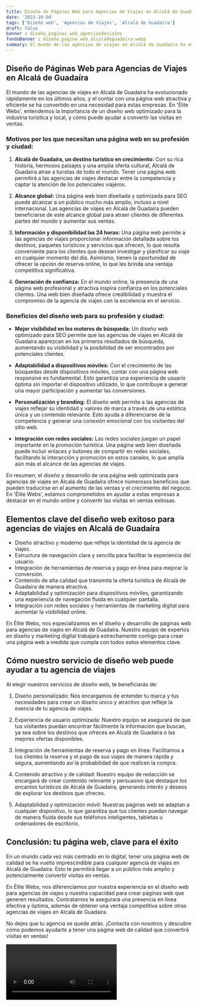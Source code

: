 ```yaml
---
title: Diseño de Páginas Web para Agencias de Viajes en Alcalá de Guadaíra
date: '2023-10-04'
tags: ['Diseño web', 'Agencias de Viajes', 'Alcalá de Guadaíra']
draft: false
banner : diseño_paginas_web_agenciasdeviajes
fondoBanner : diseño_pagina_web_alcaládeguadaíra.webp
summary: El mundo de las agencias de viajes en Alcalá de Guadaíra ha evolucionado rápidamente en los últimos años, y el contar con una página web atractiva y eficiente se ha convertido en una necesidad para estas empresas. En 'Élite Webs', entendemos la importancia de un diseño web optimizado para la industria turística y local, y cómo puede ayudar a convertir las visitas en ventas.
---
```


## Diseño de Páginas Web para Agencias de Viajes en Alcalá de Guadaíra

El mundo de las agencias de viajes en Alcalá de Guadaíra ha evolucionado rápidamente en los últimos años, y el contar con una página web atractiva y eficiente se ha convertido en una necesidad para estas empresas. En 'Élite Webs', entendemos la importancia de un diseño web optimizado para la industria turística y local, y cómo puede ayudar a convertir las visitas en ventas.

### Motivos por los que necesitan una página web en su profesión y ciudad:

1. **Alcalá de Guadaíra, un destino turístico en crecimiento:** Con su rica historia, hermosos paisajes y una amplia oferta cultural, Alcalá de Guadaíra atrae a turistas de todo el mundo. Tener una página web permitirá a las agencias de viajes destacar entre la competencia y captar la atención de los potenciales viajeros.

2. **Alcance global:** Una página web bien diseñada y optimizada para SEO puede alcanzar a un público mucho más amplio, incluso a nivel internacional. Las agencias de viajes en Alcalá de Guadaíra pueden beneficiarse de este alcance global para atraer clientes de diferentes partes del mundo y aumentar sus ventas.

3. **Información y disponibilidad las 24 horas:** Una página web permite a las agencias de viajes proporcionar información detallada sobre los destinos, paquetes turísticos y servicios que ofrecen, lo que resulta conveniente para los clientes que desean investigar y planificar su viaje en cualquier momento del día. Asimismo, tienen la oportunidad de ofrecer la opción de reserva online, lo que les brinda una ventaja competitiva significativa.

4. **Generación de confianza:** En el mundo online, la presencia de una página web profesional y atractiva inspira confianza en los potenciales clientes. Una web bien diseñada ofrece credibilidad y muestra el compromiso de la agencia de viajes con la excelencia en el servicio.

### Beneficios del diseño web para su profesión y ciudad:

- **Mejor visibilidad en los motores de búsqueda:** Un diseño web optimizado para SEO permite que las agencias de viajes en Alcalá de Guadaíra aparezcan en los primeros resultados de búsqueda, aumentando su visibilidad y la posibilidad de ser encontrados por potenciales clientes.

- **Adaptabilidad a dispositivos móviles:** Con el crecimiento de las búsquedas desde dispositivos móviles, contar con una página web responsive es fundamental. Esto garantiza una experiencia de usuario óptima sin importar el dispositivo utilizado, lo que contribuye a generar una mayor participación y aumentar las conversiones.

- **Personalización y branding:** El diseño web permite a las agencias de viajes reflejar su identidad y valores de marca a través de una estética única y un contenido relevante. Esto ayuda a diferenciarse de la competencia y generar una conexión emocional con los visitantes del sitio web.

- **Integración con redes sociales:** Las redes sociales juegan un papel importante en la promoción turística. Una página web bien diseñada puede incluir enlaces y botones de compartir en redes sociales, facilitando la interacción y promoción en estos canales, lo que amplía aún más el alcance de las agencias de viajes.

En resumen, el diseño y desarrollo de una página web optimizada para agencias de viajes en Alcalá de Guadaíra ofrece numerosos beneficios que pueden traducirse en el aumento de las ventas y el crecimiento del negocio. En 'Élite Webs', estamos comprometidos en ayudar a estas empresas a destacar en el mundo online y convertir las visitas en ventas exitosas.

<GifSeo />

<Cta />

## Elementos clave del diseño web exitoso para agencias de viajes en Alcalá de Guadaíra

- Diseño atractivo y moderno que refleje la identidad de la agencia de viajes.
- Estructura de navegación clara y sencilla para facilitar la experiencia del usuario.
- Integración de herramientas de reserva y pago en línea para mejorar la conversión.
- Contenido de alta calidad que transmita la oferta turística de Alcalá de Guadaíra de manera atractiva.
- Adaptabilidad y optimización para dispositivos móviles, garantizando una experiencia de navegación fluida en cualquier pantalla.
- Integración con redes sociales y herramientas de marketing digital para aumentar la visibilidad online.

En Élite Webs, nos especializamos en el diseño y desarrollo de páginas web para agencias de viajes en Alcalá de Guadaíra. Nuestro equipo de expertos en diseño y marketing digital trabajará estrechamente contigo para crear una página web a medida que cumpla con todos estos elementos clave.

## Cómo nuestro servicio de diseño web puede ayudar a tu agencia de viajes

Al elegir nuestros servicios de diseño web, te beneficiarás de:

1. Diseño personalizado: Nos encargamos de entender tu marca y tus necesidades para crear un diseño único y atractivo que refleje la esencia de tu agencia de viajes.

2. Experiencia de usuario optimizada: Nuestro equipo se asegurará de que tus visitantes puedan encontrar fácilmente la información que buscan, ya sea sobre los destinos que ofreces en Alcalá de Guadaíra o las mejores ofertas disponibles.

3. Integración de herramientas de reserva y pago en línea: Facilitamos a tus clientes la reserva y el pago de sus viajes de manera rápida y segura, aumentando así la probabilidad de que realicen la compra.

4. Contenido atractivo y de calidad: Nuestro equipo de redacción se encargará de crear contenido relevante y persuasivo que destaque los encantos turísticos de Alcalá de Guadaíra, generando interés y deseos de explorar los destinos que ofreces.

5. Adaptabilidad y optimización móvil: Nuestras páginas web se adaptan a cualquier dispositivo, lo que garantiza que tus clientes puedan navegar de manera fluida desde sus teléfonos inteligentes, tabletas u ordenadores de escritorio.

## Conclusión: tu página web, clave para el éxito

En un mundo cada vez más centrado en lo digital, tener una página web de calidad se ha vuelto imprescindible para cualquier agencia de viajes en Alcalá de Guadaíra. Esto te permitirá llegar a un público más amplio y potencialmente convertir visitas en ventas.

En Élite Webs, nos diferenciamos por nuestra experiencia en el diseño web para agencias de viajes y nuestra capacidad para crear páginas web que generen resultados. Contratarnos te asegurará una presencia en línea efectiva y óptima, además de obtener una ventaja competitiva sobre otras agencias de viajes en Alcalá de Guadaíra.

No dejes que tu agencia se quede atrás. ¡Contacta con nosotros y descubre cómo podemos ayudarte a tener una página web de calidad que convertirá visitas en ventas!

<Video />

<CtaBot job='Agencias de Viajes' city='Alcalá de Guadaíra'/>

<Gmaps query='Alcalá de Guadaíra+españa+maps' />